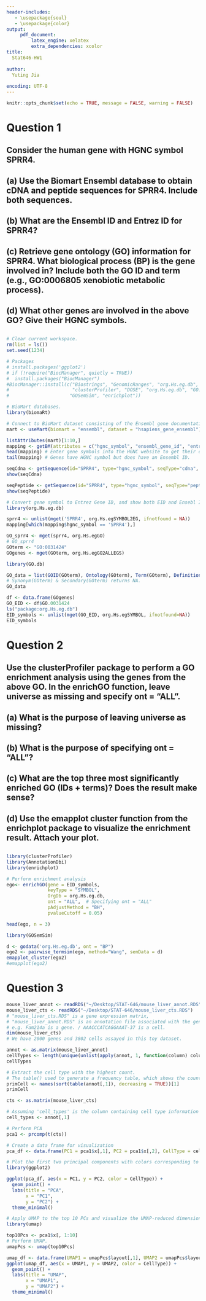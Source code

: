 ```yaml
---
header-includes:
   - \usepackage{soul}
   - \usepackage{color}
output:
     pdf_document:
         latex_engine: xelatex
         extra_dependencies: xcolor
title:
  Stat646-HW1
  
author:
  Yuting Jia
  
encoding: UTF-8
---
```


```r
knitr::opts_chunk$set(echo = TRUE, message = FALSE, warning = FALSE)
```

# Question 1

## Consider the human gene with HGNC symbol SPRR4.

## (a) Use the Biomart Ensembl database to obtain cDNA and peptide sequences for SPRR4. Include both sequences.

## (b) What are the Ensembl ID and Entrez ID for SPRR4?

## (c) Retrieve gene ontology (GO) information for SPRR4. What biological process (BP) is the gene involved in? Include both the GO ID and term (e.g., GO:0006805 xenobiotic metabolic process).

## (d) What other genes are involved in the above GO? Give their HGNC symbols.

##

```r
# Clear current workspace.
rm(list = ls())
set.seed(1234)

# Packages
# install.packages('ggplot2')
# if (!require("BiocManager", quietly = TRUE))
#  install.packages("BiocManager")
#BiocManager::install(c("Biostrings", "GenomicRanges", "org.Hs.eg.db", "biomaRt",
#                       "clusterProfiler", "DOSE", "org.Hs.eg.db", "GO.db",
#                      "GOSemSim", "enrichplot"))

# BioMart databases.
library(biomaRt)

# Connect to BioMart dataset consisting of the Ensembl gene documentation.
mart <- useMart(biomart = "ensembl", dataset = "hsapiens_gene_ensembl")

listAttributes(mart)[1:10,]
mapping <- getBM(attributes = c("hgnc_symbol", "ensembl_gene_id", "entrezgene_id"), mart = mart)
head(mapping) # Enter gene symbols into the HGNC website to get their details
tail(mapping) # Genes have HGNC symbol but does have an Ensembl ID.

seqCdna <- getSequence(id="SPRR4", type="hgnc_symbol", seqType="cdna", mart = mart)
show(seqCdna)

seqPeptide <- getSequence(id="SPRR4", type="hgnc_symbol", seqType="peptide", mart = mart)
show(seqPeptide)
```

```r
# Convert gene symbol to Entrez Gene ID, and show both EID and Ensebl ID.
library(org.Hs.eg.db)

sprr4 <- unlist(mget('SPRR4', org.Hs.egSYMBOL2EG, ifnotfound = NA))
mapping[which(mapping$hgnc_symbol == 'SPRR4'),]                

```
```r
GO_sprr4 <- mget(sprr4, org.Hs.egGO)
# GO_sprr4
GOterm <- "GO:0031424"
GOgenes <- mget(GOterm, org.Hs.egGO2ALLEGS)

library(GO.db)

GO_data = list(GOID(GOterm), Ontology(GOterm), Term(GOterm), Definition(GOterm))
# Synonym(GOterm) & Secondary(GOterm) returns NA.
GO_data

df <- data.frame(GOgenes)
GO_EID <- df$GO.0031424
ls("package:org.Hs.eg.db")
EID_symbols <- unlist(mget(GO_EID, org.Hs.egSYMBOL, ifnotfound=NA))
EID_symbols

```
##

# Question 2

## Use the clusterProfiler package to perform a GO enrichment analysis using the genes from the above GO. In the enrichGO function, leave universe as missing and specify ont = "ALL".

## (a) What is the purpose of leaving universe as missing?

## (b) What is the purpose of specifying ont = "ALL"?

## (c) What are the top three most significantly enriched GO (IDs + terms)? Does the result make sense?

## (d) Use the emapplot cluster function from the enrichplot package to visualize the enrichment result. Attach your plot.

##


```r
library(clusterProfiler)
library(AnnotationDbi)
library(enrichplot)

# Perform enrichment analysis
ego<- enrichGO(gene = EID_symbols, 
               keyType = "SYMBOL", 
               OrgDb = org.Hs.eg.db,
               ont = "ALL",  # Specifying ont = "ALL"
               pAdjustMethod = "BH", 
               pvalueCutoff = 0.05)

head(ego, n = 3)
```

\hl{Part (a) and (b) Answers:}

\hl{The "universe" provides a background gene list, without specifying it means that enrichGO function will use the default background set. It assesses wheter the gene set is enriched in GO:0031424 compared to the entire set of genes in the genome.}

\hl{We know that GO can be divided into 3 main ontologies: BP, CC, MF. When we specifying ont to ALL, we are indicating to consider all 3 ontologies
simultaneously in the enrichment analysis, which is to capture a broader picture of the functional categories associated with the genes from GO:0031424.}

\hl{Part (c) Answers:}

\hl{The top 3 most enriched GO terms are GO:0031424	keratinization, GO:0030216 keratinocyte differentiation, GO:0009913	epidermal cell differentiation. I specified a threshold at p = 0.05. Since these GO terms have p-values significantly less than 0.05, I think it makes sense that they are enriched.}

```r
library(GOSemSim)

d <- godata('org.Hs.eg.db', ont = "BP")
ego2 <- pairwise_termsim(ego, method="Wang", semData = d)
emapplot_cluster(ego2)
#emapplot(ego2)
```
# Question 3

```r
mouse_liver_annot <- readRDS("~/Desktop/STAT-646/mouse_liver_annot.RDS")
mouse_liver_cts <- readRDS("~/Desktop/STAT-646/mouse_liver_cts.RDS")
# "mouse_liver_cts.RDS" is a gene expression matrix,
# "mouse_liver_annot.RDS" is an annotation file associated with the gene expression data.
# e.g. Fam214a is a gene. / AAACCCATCAGGAAAT-37 is a cell.
dim(mouse_liver_cts) 
# We have 2000 genes and 3802 cells assayed in this toy dataset.
```

```r
annot <- as.matrix(mouse_liver_annot)
cellTypes <- length(unique(unlist(apply(annot, 1, function(column) column[1]))))
cellTypes

# Extract the cell type with the highest count.
# The table() used to generate a frequency table, which shows the counts of values
primCell <- names(sort(table(annot[,1]), decreasing = TRUE))[1]
primCell
```
```r
cts <- as.matrix(mouse_liver_cts)

# Assuming 'cell_types' is the column containing cell type information
cell_types <- annot[,1]

# Perform PCA
pca1 <- prcomp(t(cts))

# Create a data frame for visualization
pca_df <- data.frame(PC1 = pca1$x[,1], PC2 = pca1$x[,2], CellType = cell_types)

# Plot the first two principal components with colors corresponding to cell types
library(ggplot2)

ggplot(pca_df, aes(x = PC1, y = PC2, color = CellType)) +
  geom_point() +
  labs(title = "PCA",
       x = "PC1",
       y = "PC2") +
  theme_minimal()

# Apply UMAP to the top 10 PCs and visualize the UMAP-reduced dimensions with colors corresponding to cell types.
library(umap)

top10Pcs <- pca1$x[, 1:10]
# Perform UMAP.
umapPcs <- umap(top10Pcs)

umap_df <- data.frame(UMAP1 = umapPcs$layout[,1], UMAP2 = umapPcs$layout[,2], CellType = cell_types)
ggplot(umap_df, aes(x = UMAP1, y = UMAP2, color = CellType)) + 
  geom_point() +
  labs(title = "UMAP",
       x = "UMAP1",
       y = "UMAP2") + 
  theme_minimal()

```






















